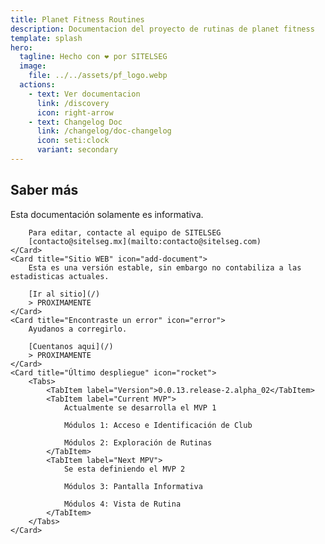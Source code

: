 ```yaml
---
title: Planet Fitness Routines
description: Documentacion del proyecto de rutinas de planet fitness
template: splash
hero:
  tagline: Hecho con ❤️ por SITELSEG
  image:
    file: ../../assets/pf_logo.webp
  actions:
    - text: Ver documentacion
      link: /discovery
      icon: right-arrow
    - text: Changelog Doc
      link: /changelog/doc-changelog
      icon: seti:clock
      variant: secondary
---
```



## Saber más

<CardGrid stagger>
	<Card title="Editar documento" icon="pencil">
		Esta documentación solamente es informativa.

		Para editar, contacte al equipo de SITELSEG
		[contacto@sitelseg.mx](mailto:contacto@sitelseg.com)
	</Card>
	<Card title="Sitio WEB" icon="add-document">
		Esta es una versión estable, sin embargo no contabiliza a las estadisticas actuales.

		[Ir al sitio](/)
		> PROXIMAMENTE
	</Card>
	<Card title="Encontraste un error" icon="error">
		Ayudanos a corregirlo.

		[Cuentanos aqui](/)
		> PROXIMAMENTE
	</Card>
	<Card title="Último despliegue" icon="rocket">
		<Tabs>
			<TabItem label="Version">0.0.13.release-2.alpha_02</TabItem>
			<TabItem label="Current MVP">
				Actualmente se desarrolla el MVP 1

				Módulos 1: Acceso e Identificación de Club

				Módulos 2: Exploración de Rutinas
			</TabItem>
			<TabItem label="Next MPV">
				Se esta definiendo el MVP 2

				Módulos 3: Pantalla Informativa

				Módulos 4: Vista de Rutina
			</TabItem>
		</Tabs>
	</Card>
</CardGrid>
